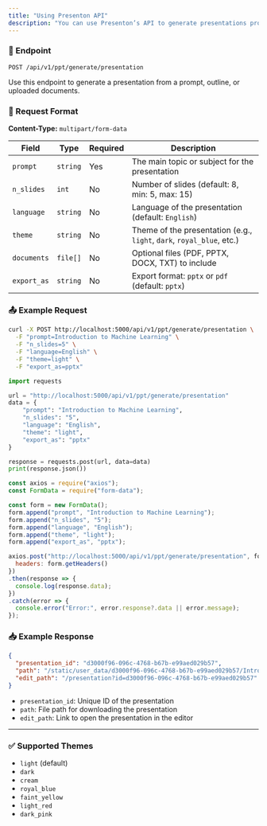 ```yaml
---
title: "Using Presenton API"
description: "You can use Presenton’s API to generate presentations programmatically. This is great for integrating Presenton into your own apps or workflows."
---
```


### 🎯 Endpoint

```
POST /api/v1/ppt/generate/presentation
```

Use this endpoint to generate a presentation from a prompt, outline, or uploaded documents.

### 🧾 Request Format

**Content-Type:** `multipart/form-data`

| Field       | Type     | Required | Description                                                           |
| ----------- | -------- | -------- | --------------------------------------------------------------------- |
| `prompt`    | `string` |  Yes    | The main topic or subject for the presentation                        |
| `n_slides`  | `int`    |  No     | Number of slides (default: 8, min: 5, max: 15)                        |
| `language`  | `string` |  No     | Language of the presentation (default: `English`)                     |
| `theme`     | `string` |  No     | Theme of the presentation (e.g., `light`, `dark`, `royal_blue`, etc.) |
| `documents` | `file[]` |  No     | Optional files (PDF, PPTX, DOCX, TXT) to include                      |
| `export_as` | `string` |  No     | Export format: `pptx` or `pdf` (default: `pptx`)                      |

### 📤 Example Request

<CodeGroup>

```bash bash
curl -X POST http://localhost:5000/api/v1/ppt/generate/presentation \
  -F "prompt=Introduction to Machine Learning" \
  -F "n_slides=5" \
  -F "language=English" \
  -F "theme=light" \
  -F "export_as=pptx"
```


```python python
import requests

url = "http://localhost:5000/api/v1/ppt/generate/presentation"
data = {
    "prompt": "Introduction to Machine Learning",
    "n_slides": "5",
    "language": "English",
    "theme": "light",
    "export_as": "pptx"
}

response = requests.post(url, data=data)
print(response.json())
```


```javascript javascript
const axios = require("axios");
const FormData = require("form-data");

const form = new FormData();
form.append("prompt", "Introduction to Machine Learning");
form.append("n_slides", "5");
form.append("language", "English");
form.append("theme", "light");
form.append("export_as", "pptx");

axios.post("http://localhost:5000/api/v1/ppt/generate/presentation", form, {
  headers: form.getHeaders()
})
.then(response => {
  console.log(response.data);
})
.catch(error => {
  console.error("Error:", error.response?.data || error.message);
});
```

</CodeGroup>

### 📥 Example Response

```json
{
  "presentation_id": "d3000f96-096c-4768-b67b-e99aed029b57",
  "path": "/static/user_data/d3000f96-096c-4768-b67b-e99aed029b57/Introduction_to_Machine_Learning.pptx",
  "edit_path": "/presentation?id=d3000f96-096c-4768-b67b-e99aed029b57"
}
```

- `presentation_id`: Unique ID of the presentation
- `path`: File path for downloading the presentation
- `edit_path`: Link to open the presentation in the editor

---

### ✅ Supported Themes

- `light` (default)
- `dark`
- `cream`
- `royal_blue`
- `faint_yellow`
- `light_red`
- `dark_pink`
